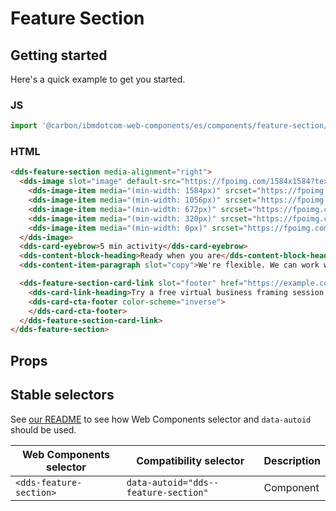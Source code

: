 
# Feature Section

## Getting started

Here's a quick example to get you started.

### JS

```javascript
import '@carbon/ibmdotcom-web-components/es/components/feature-section/index.js';
```

### HTML

```html
<dds-feature-section media-alignment="right">
  <dds-image slot="image" default-src="https://fpoimg.com/1584x1584?text=1:1&bg_color=ee5396&text_color=161616">
    <dds-image-item media="(min-width: 1584px)" srcset="https://fpoimg.com/1584x1584?text=1:1&bg_color=ee5396&text_color=161616"> </dds-image-item>
    <dds-image-item media="(min-width: 1056px)" srcset="https://fpoimg.com/1584x1584?text=1:1&bg_color=ee5396&text_color=161616"> </dds-image-item>
    <dds-image-item media="(min-width: 672px)" srcset="https://fpoimg.com/960x720?text=4:3&bg_color=ee5396&text_color=161616"> </dds-image-item>
    <dds-image-item media="(min-width: 320px)" srcset="https://fpoimg.com/720x720?text=1:1&bg_color=ee5396&text_color=161616"> </dds-image-item>
    <dds-image-item media="(min-width: 0px)" srcset="https://fpoimg.com/320x320?text=1:1&bg_color=ee5396&text_color=161616"> </dds-image-item>
  </dds-image>
  <dds-card-eyebrow>5 min activity</dds-card-eyebrow>
  <dds-content-block-heading>Ready when you are</dds-content-block-heading>
  <dds-content-item-paragraph slot="copy">We're flexible. We can work with you on a wide variety of engagements on a project or consulting basis. And we're technology agnostic. Our experts work with any vendor's technology, not just IBM's. You decide how you want to work and where to focus our expertise.</dds-content-item-paragraph>

  <dds-feature-section-card-link slot="footer" href="https://example.com" type="local" color-scheme="inverse">
    <dds-card-link-heading>Try a free virtual business framing session with IBM Garage</dds-card-link-heading>
    <dds-card-cta-footer color-scheme="inverse">
    </dds-card-cta-footer>
  </dds-feature-section-card-link>
</dds-feature-section>
```

## Props

<Props of="dds-feature-section" />

## Stable selectors

See [our README](https://github.com/carbon-design-system/carbon-for-ibm-dotcom/tree/main/packages/web-components#stable-selectors-for-analytics-and-integratione2e-testing-in-web-components) to see how Web Components selector and `data-autoid` should be used.

| Web Components selector | Compatibility selector            | Description |
| ----------------------- | --------------------------------- | ----------- |
| `<dds-feature-section>`    | `data-autoid="dds--feature-section"` | Component   |

<Description markdown={contributing} />
